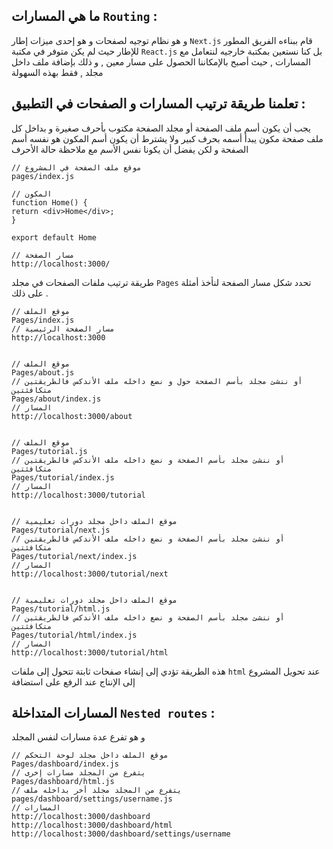 
<CommonSEO title='تعلم المسارات Routing' description='التعرف على Routing في مشروع Next.js' keywords='تعلم المسارات Routing, Frontend developer, Next.js'/>

<PageTutorial apiLocalUrl='next' namePage='تعلم المسارات Routing'>
<div className='mdx'>

## ما هي المسارات `Routing` :

و هو نظام توجيه لصفحات و هو إحدى ميزات إطار `Next.js` قام ببناءه الفريق المطور للإطار حيث لم يكن متوفر في مكتبة `React.js` بل كنا نستعين بمكتبة خارجيه لنتعامل مع المسارات ,
حيث أصبح بالإمكاننا الحصول على مسار معين , و ذلك  بإضافة ملف داخل مجلد , فقط بهذه السهولة

## تعلمنا طريقة ترتيب المسارات و الصفحات في التطبيق :

يجب أن يكون أسم ملف الصفحة أو مجلد الصفحة مكتوب بأحرف صغيرة و بداخل كل ملف صفحة مكون يبدأ أسمه بحرف كبير ولا يشترط أن يكون أسم المكون هو نفسه أسم الصفحة و لكن يفضل أن يكونا نفس الأسم مع ملاحظة حالة الأحرف

```
// موقع ملف الصفحة في المشروع
pages/index.js

// المكون
function Home() {
return <div>Home</div>;
}

export default Home

// مسار الصفحة
http://localhost:3000/
```
طريقة ترتيب ملفات الصفحات في مجلد `Pages` تحدد شكل مسار الصفحة لنأخذ أمثلة على ذلك .

```
// موقع الملف
Pages/index.js
// مسار الصفحة الرئيسية
http://localhost:3000


// موقع الملف
Pages/about.js
// أو ننشئ مجلد بأسم الصفحة حول و نضع داخله ملف الأندكس فالطريقتين متكافئتين
Pages/about/index.js
// المسار
http://localhost:3000/about


// موقع الملف
Pages/tutorial.js
// أو ننشئ مجلد بأسم الصفحة و نضع داخله ملف الأندكس فالطريقتين متكافئتين
Pages/tutorial/index.js
// المسار
http://localhost:3000/tutorial


// موقع الملف داخل مجلد دورات تعليمية
Pages/tutorial/next.js
// أو ننشئ مجلد بأسم الصفحة و نضع داخله ملف الأندكس فالطريقتين متكافئتين
Pages/tutorial/next/index.js
// المسار
http://localhost:3000/tutorial/next


// موقع الملف داخل مجلد دورات تعليمية
Pages/tutorial/html.js
// أو ننشئ مجلد بأسم الصفحة و نضع داخله ملف الأندكس فالطريقتين متكافئتين
Pages/tutorial/html/index.js
// المسار
http://localhost:3000/tutorial/html
```
هذه الطريقة تؤدي إلى إنشاء صفحات ثابتة تتحول إلى ملفات `html` عند تحويل المشروع إلى الإنتاج عند الرفع على استضافة

## المسارات المتداخلة `Nested routes` :

و هو تفرع عدة مسارات لنفس المجلد

```
// موقع الملف داخل مجلد لوحة التحكم
Pages/dashboard/index.js
// يتفرع من المجلد مسارات إخرى
Pages/dashboard/html.js
// يتفرع من المجلد مجلد أخر بداخله ملف
pages/dashboard/settings/username.js
// المسارات
http://localhost:3000/dashboard
http://localhost:3000/dashboard/html
http://localhost:3000/dashboard/settings/username
```

</div>
</PageTutorial>